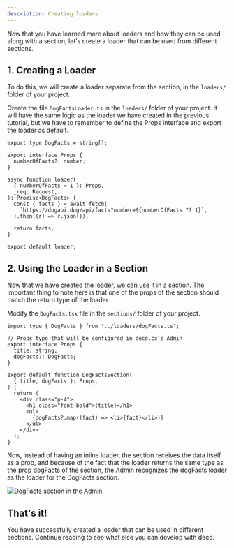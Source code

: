 ```yaml
---
description: Creating loaders
---
```


Now that you have learned more about loaders and how they can be used along with
a section, let's create a loader that can be used from different sections.

## 1. Creating a Loader

To do this, we will create a loader separate from the section, in the `loaders/`
folder of your project.

Create the file `DogFactsLoader.ts` in the `loaders/` folder of your project. It
will have the same logic as the loader we have created in the previous tutorial,
but we have to remember to define the Props interface and export the loader as
default.

```tsx
export type DogFacts = string[];

export interface Props {
  numberOfFacts?: number;
}

async function loader(
  { numberOfFacts = 1 }: Props,
  _req: Request,
): Promise<DogFacts> {
  const { facts } = await fetch(
    `https://dogapi.dog/api/facts?number=${numberOfFacts ?? 1}`,
  ).then((r) => r.json());

  return facts;
}

export default loader;
```

## 2. Using the Loader in a Section

Now that we have created the loader, we can use it in a section. The important
thing to note here is that one of the props of the section should match the
return type of the loader.

Modify the `DogFacts.tsx` file in the `sections/` folder of your project.

```tsx
import type { DogFacts } from "../loaders/dogFacts.ts";

// Props type that will be configured in deco.cx's Admin
export interface Props {
  title: string;
  dogFacts?: DogFacts;
}

export default function DogFactsSection(
  { title, dogFacts }: Props,
) {
  return (
    <div class="p-4">
      <h1 class="font-bold">{title}</h1>
      <ul>
        {dogFacts?.map((fact) => <li>{fact}</li>)}
      </ul>
    </div>
  );
}
```

Now, instead of having an inline loader, the section receives the data itself as
a prop, and because of the fact that the loader returns the same type as the
prop dogFacts of the section, the Admin recognizes the dogFacts loader as the
loader for the DogFacts section.

![DogFacts section in the Admin](/docs/developing-guide/creating-loaders/dog-facts-section.png)

## That's it!

You have successfully created a loader that can be used in different sections.
Continue reading to see what else you can develop with deco.
